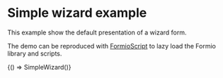 
<Meta title="Examples/SimpleWizard" />

# Simple wizard example

This example show the default presentation of a wizard form.

The demo can be reproduced with [FormioScript](?path=/docs/helpers-formioscript--page) to lazy load the Formio library and scripts.

<Canvas withSource="open">
  <Story
    name="simpleWizard"
    parameters={{
      docs: {
        source: {
          code: simpleWizardCode,
        },
      },
    }}
  >
    {() => SimpleWizard()}
  </Story>
</Canvas>
